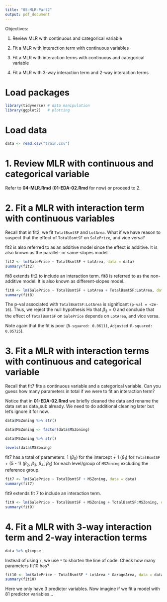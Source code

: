```yaml
---
title: "05-MLR-Part2"
output: pdf_document
---
```


Objectives: 

1. Review MLR with continuous and categorical variable 

2. Fit a MLR with interaction term with continuous variables 

3. Fit a MLR with interaction terms with continuous and categorical variable 

4. Fit a MLR with 3-way interaction term and 2-way interaction terms 

# Load packages 

```r
library(tidyverse) # data manipulation 
library(ggplot2)   # plotting
```

# Load data 

```r
data <- read.csv("train.csv")
```

# 1. Review MLR with continuous and categorical variable

Refer to **04-MLR.Rmd** (**01-EDA-02.Rmd** for now) or proceed to 2. 


# 2. Fit a MLR with interaction term with continuous variables

Recall that in fit2, we fit `TotalBsmtSF` and `LotArea`. What if we have reason to suspect that the effect of `TotalBsmtSF` on `SalePrice`, and vice versa? 

fit2 is also referred to as an additive model since the effect is additive. It is also known as the parallel- or same-slopes model. 

```r
fit2 <- lm(SalePrice ~ TotalBsmtSF + LotArea, data = data)
summary(fit2)
```

fit8 extends fit2 to include an interaction term. fit8 is referred to as the non-additive model. It is also known as different-slopes model. 

```r
fit8 <- lm(SalePrice ~ TotalBsmtSF + LotArea + TotalBsmtSF:LotArea, data = data)
summary(fit8)
```

The p-val associated with `TotalBsmtSF:LotArea` is significant (`p-val = <2e-16`). Thus, we reject the null hypothesis Ho that $\beta_3 = 0$ and conclude that the effect of `TotalBsmtSF` on `SalePrice` depends on `LotArea`, and vice versa. 

Note again that the fit is poor (`R-squared: 0.06111`, `Adjusted R-squared: 0.05725`). 


# 3. Fit a MLR with interaction terms with continuous and categorical variable 

Recall that fit7 fits a continuous variable and a categorical variable. Can you guess how many parameters in total if we were to fit an interaction term? 

Notice that in **01-EDA-02.Rmd** we briefly cleaned the data and rename the data set as data_sub already. We need to do additional cleaning later but let's ignore it for now. 

```r
data$MSZoning %>% str()
```

```r
data$MSZoning <- factor(data$MSZoning)
```

```r
data$MSZoning %>% str()
```

```r
levels(data$MSZoning)
```

fit7 has a total of parameters: 1 ($\beta_0$) for the intercept + 1 ($\beta_1$) for `TotalBsmtSF` + (5 - 1) ($\beta_2$, $\beta_3$, $\beta_4$, $\beta_5$) for each level/group of `MSZoning` excluding the reference group. 

```r
fit7 <- lm(SalePrice ~ TotalBsmtSF + MSZoning, data = data)
summary(fit7)
```

fit9 extends fit 7 to include an interaction term. 

```r
fit9 <- lm(SalePrice ~ TotalBsmtSF + MSZoning + TotalBsmtSF:MSZoning, data = data)
summary(fit9)
```


# 4. Fit a MLR with 3-way interaction term and 2-way interaction terms 

```r
data %>% glimpse
```

Instead of using `:`, we use `*` to shorten the line of code. Check how many parameters fit10 has? 

```r
fit10 <- lm(SalePrice ~ TotalBsmtSF * LotArea * GarageArea, data = data)
summary(fit10)
```

Here we only have 3 predictor variables. Now imagine if we fit a model with 81 predictor variables... 



